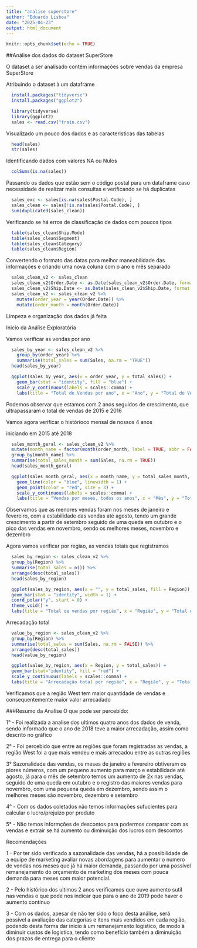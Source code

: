 ```yaml
---
title: "analise superstore"
author: "Eduardo Lisboa"
date: "2025-04-23"
output: html_document
---
```


```r
knitr::opts_chunk$set(echo = TRUE)
```

##Análise dos dados do dataset SuperStore

O dataset a ser analisado contém informações sobre vendas da empresa SuperStore

Atribuindo o dataset à um dataframe

```r
  install.packages("tidyverse")
  install.packages("ggplot2")
```


```r
  library(tidyverse)
  library(ggplot2)
  sales <- read.csv("train.csv")
```

Visualizado um pouco dos dados e as caracteristicas das tabelas
```r
  head(sales)
  str(sales)
```
Identificando dados com valores NA ou Nulos
```r
  colSums(is.na(sales))
```
Passando os dados que estão sem o código postal para um dataframe caso necessidade de realizar mais consultas e verificando se há duplicatas
```r
  sales_exc <- sales[is.na(sales$Postal.Code), ]
  sales_clean <- sales[!is.na(sales$Postal.Code), ]
  sum(duplicated(sales_clean))
```
Verificando se há erros de classificação de dados com poucos tipos
```r
  table(sales_clean$Ship.Mode)
  table(sales_clean$Segment)
  table(sales_clean$Category)
  table(sales_clean$Region)
```

Convertendo o formato das datas para melhor maneabilidade das informações e criando uma nova coluna com o ano e mês separado 
```r
  sales_clean_v2 <- sales_clean
  sales_clean_v2$Order.Date <- as.Date(sales_clean_v2$Order.Date, format = "%d/%m/%Y")
  sales_clean_v2$Ship.Date <- as.Date(sales_clean_v2$Ship.Date, format = "%d/%m/%Y")
  sales_clean_v2 <- sales_clean_v2 %>%
    mutate(order_year = year(Order.Date)) %>%
    mutate(order_month = month(Order.Date))
```
Limpeza e organização dos dados já feita

Inicio da Análise Exploratória

Vamos verificar as vendas por ano
```r
  sales_by_year <- sales_clean_v2 %>%
    group_by(order_year) %>%
    summarise(total_sales = sum(Sales, na.rm = "TRUE"))
  head(sales_by_year)
```

```r
  ggplot(sales_by_year, aes(x = order_year, y = total_sales)) +
    geom_bar(stat = "identity", fill = "blue") +
    scale_y_continuous(labels = scales::comma) +
    labs(title = "Total de Vendas por ano", x = "Ano", y = "Total de Vendas")
```
Podemos observar que estamos com 2 anos seguidos de crescimento, que ultrapassaram o total de vendas de 2015 e 2016

Vamos agora verificar o histórioco mensal de nossos 4 anos

iniciando em 2015 até 2018
```r
  sales_month_geral <- sales_clean_v2 %>%
  mutate(month_name = factor(month(order_month, label = TRUE, abbr = FALSE))) %>% 
  group_by(month_name) %>%
  summarise(total_sales_month = sum(Sales, na.rm = TRUE))
  head(sales_month_geral)
```

```r
  ggplot(sales_month_geral, aes(x = month_name, y = total_sales_month, group = 1))+
    geom_line(color = "blue", linewidth = 1) +
    geom_point(color = "red", size = 3) +
    scale_y_continuous(labels = scales::comma) +
    labs(title = "Vendas por meses, todos os anos", x = "Mês", y = "Total de Vendas")
```
Observamos que as menores vendas foram nos meses de janeiro e fevereiro, com a estabilidade das vendas até agosto, tendo um grande crescimento a partir de setembro seguido de uma queda em outubro e o pico das vendas em novembro, sendo os melhores meses, novembro e dezembro



Agora vamos verificar por regiao, as vendas totais que registramos

```r
  sales_by_region <- sales_clean_v2 %>%
  group_by(Region) %>%
  summarise(total_sales = n()) %>%
  arrange(desc(total_sales))
  head(sales_by_region)
```

```r
  ggplot(sales_by_region, aes(x = "", y = total_sales, fill = Region)) + 
  geom_bar(stat = "identity", width = 1) +
  coord_polar("y", start = 0) +
  theme_void() + 
  labs(title = "Total de vendas por região", x = "Região", y = "Total de vendas")
```
Arrecadação total
```r
  value_by_region <- sales_clean_v2 %>%
  group_by(Region) %>%
  summarise(total_sales = sum(Sales, na.rm = FALSE)) %>%
  arrange(desc(total_sales))
  head(value_by_region)
```

```r
  ggplot(value_by_region, aes(x = Region, y = total_sales)) +
  geom_bar(stat="identity", fill = "red") +
  scale_y_continuous(labels = scales::comma) +
  labs(title = "Arrecadação total por região", x = "Região", y = "Total arrecadado")
```

Verificamos que a região West tem maior quantidade de vendas e consequentemente maior valor arrecadado

###Resumo da Analise
O que pode ser percebido:

1° - Foi realizada a analise dos ultimos quatro anos dos dados de venda, sendo informado que o ano de 2018 teve a maior arrecadação, assim como descrito no gráfico

2° - Foi percebido que entre as regiões que foram registradas as vendas, a região West foi a que mais vendeu e mais arrecadou entre as outras regiões

3° Sazonalidade das vendas, os meses de janeiro e fevereiro obtiveram os piores números, com um pequeno aumento para março e estabilidade até agosto, já para o mês de setembro temos um aumento de 2x nas vendas, seguido de uma queda em outubro e o registro das maiores vendas para novembro, com uma pequena queda em dezembro, sendo assim o melhores meses são novembro, dezembro e setembro

4° - Com os dados coletados não temos informações sufucientes para calcular o lucro/prejuizo por produto

5° - Não temos informções de descontos para podermos comparar com as vendas e extrair se há aumento ou diminuição dos lucros com descontos

Recomendações

1 - Por ter sido verificado a sazonalidade das vendas, há a possibilidade de a equipe de marketing avaliar novas abordagens para aumentar o numero de vendas nos meses que já há maior demanda, passando por uma possível remanejamento do orçamento de marketing dos meses com pouca demanda para meses com maior potencial.

2 - Pelo histórico dos ultimos 2 anos verificamos que ouve aumento sutil nas vendas o que pode nos indicar que para o ano de 2019 pode haver o aumento contínuo

3 - Com os dados, apesar de não ter sido o foco desta análise, será possível a avaliação das categorias e itens mais vendidos em cada região, podendo desta forma dar inicio à um remanejamento logistico, de modo à diminuir custos de logistica, tendo como benefício também a diminuição dos prazos de entrega para o cliente
